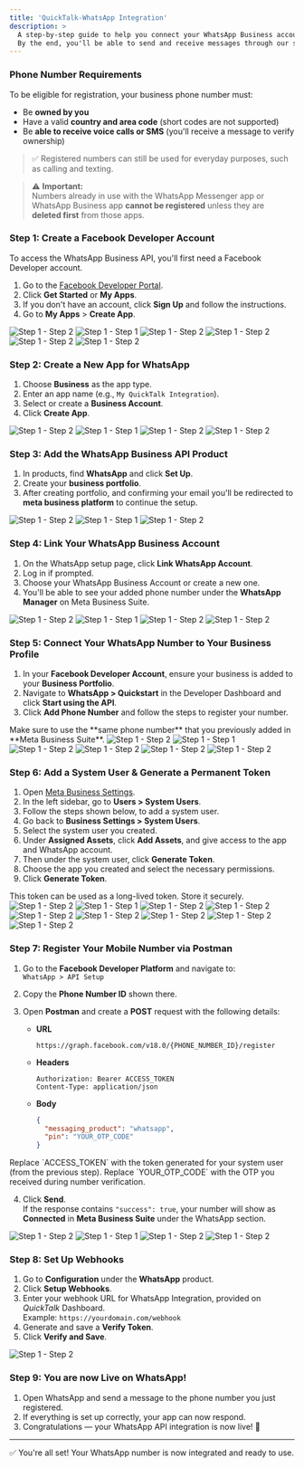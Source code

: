 ```yaml
---
title: 'QuickTalk-WhatsApp Integration'
description: >
  A step-by-step guide to help you connect your WhatsApp Business account to our webhook system.
  By the end, you'll be able to send and receive messages through our system using the WhatsApp Business API.
---
```

### Phone Number Requirements

To be eligible for registration, your business phone number must:

- Be **owned by you**
- Have a valid **country and area code** (short codes are not supported)
- Be **able to receive voice calls or SMS** (you'll receive a message to verify ownership)

> ✅ Registered numbers can still be used for everyday purposes, such as calling and texting.

> ⚠️ **Important:**  
> Numbers already in use with the WhatsApp Messenger app or WhatsApp Business app **cannot be registered** unless they are **deleted first** from those apps.

### Step 1: Create a Facebook Developer Account

To access the WhatsApp Business API, you'll first need a Facebook Developer account.

1. Go to the [Facebook Developer Portal](https://developers.facebook.com/).
2. Click **Get Started** or **My Apps**.
3. If you don't have an account, click **Sign Up** and follow the instructions.
4. Go to **My Apps** > **Create App**.

<Tabs>
  <Tab title="Step 1">
    <img src="/images/login2.png" alt="Step 1 - Step 2" />
  </Tab>
  <Tab title="Step 2">
    <img src="/images/1.png" alt="Step 1 - Step 1" />
  </Tab>
  <Tab title="Step 3">
    <img src="/images/2.png" alt="Step 1 - Step 2" />
  </Tab>
  <Tab title="Step 4">
    <img src="/images/3.png" alt="Step 1 - Step 2" />
  </Tab>
  <Tab title="Step 5">
    <img src="/images/4.png" alt="Step 1 - Step 2" />
  </Tab>
  <Tab title="Step 6">
    <img src="/images/5.png" alt="Step 1 - Step 2" />
  </Tab>
</Tabs>

### Step 2: Create a New App for WhatsApp

1. Choose **Business** as the app type.
2. Enter an app name (e.g., `My QuickTalk Integration`).
3. Select or create a **Business Account**.
4. Click **Create App**.

<Tabs>
  <Tab title="Step 1">
    <img src="/images/b.jpg" alt="Step 1 - Step 2" />
  </Tab>
  <Tab title="Step 2">
    <img src="/images/7.png" alt="Step 1 - Step 1" />
  </Tab>
  <Tab title="Step 3">
    <img src="/images/a.jpg" alt="Step 1 - Step 2" />
  </Tab>
  <Tab title="Step 4">
    <img src="/images/9.png" alt="Step 1 - Step 2" />
  </Tab>
</Tabs>

### Step 3: Add the WhatsApp Business API Product

1. In products, find **WhatsApp** and click **Set Up**.
2. Create your **business portfolio**.
3. After creating portfolio, and confirming your email you'll be redirected to **meta business platform** to continue the setup.

<Tabs>
  <Tab title="Step 1">
    <img src="/images/c.jpg" alt="Step 1 - Step 2" />
  </Tab>
  <Tab title="Step 2">
    <img src="/images/11.jpg" alt="Step 1 - Step 1" />
  </Tab>
  <Tab title="Step 3">
    <img src="/images/d.jpg" alt="Step 1 - Step 2" />
  </Tab>
</Tabs>

### Step 4: Link Your WhatsApp Business Account

1. On the WhatsApp setup page, click **Link WhatsApp Account**.
2. Log in if prompted.
3. Choose your WhatsApp Business Account or create a new one.
4. You'll be able to see your added phone number under the **WhatsApp Manager** on Meta Business Suite.

<Tabs>
  <Tab title="Step 1">
    <img src="/images/14.png" alt="Step 1 - Step 2" />
  </Tab>
  <Tab title="Step 2">
    <img src="/images/15.png" alt="Step 1 - Step 1" />
  </Tab>
  <Tab title="Step 3">
    <img src="/images/16.png" alt="Step 1 - Step 2" />
  </Tab>
  <Tab title="Step 4">
    <img src="/images/17.png" alt="Step 1 - Step 2" />
  </Tab>
</Tabs>

### Step 5: Connect Your WhatsApp Number to Your Business Profile

1. In your **Facebook Developer Account**, ensure your business is added to your **Business Portfolio**.
2. Navigate to **WhatsApp > Quickstart** in the Developer Dashboard and click **Start using the API**.
3. Click **Add Phone Number** and follow the steps to register your number.

<Note>
Make sure to use the **same phone number** that you previously added in **Meta Business Suite**.
</Note>

<Tabs>
  <Tab title="Step 1">
    <img src="/images/18.png" alt="Step 1 - Step 2" />
  </Tab>
  <Tab title="Step 2">
    <img src="/images/19.png" alt="Step 1 - Step 1" />
  </Tab>
  <Tab title="Step 3">
    <img src="/images/20.png" alt="Step 1 - Step 2" />
  </Tab>
  <Tab title="Step 4">
    <img src="/images/21.png" alt="Step 1 - Step 2" />
  </Tab>
  <Tab title="Step 5">
    <img src="/images/22.png" alt="Step 1 - Step 2" />
  </Tab>
  <Tab title="Step 6">
    <img src="/images/23.png" alt="Step 1 - Step 2" />
  </Tab>
</Tabs>

### Step 6: Add a System User & Generate a Permanent Token

1. Open [Meta Business Settings](https://business.facebook.com/settings).
2. In the left sidebar, go to **Users > System Users**.
3. Follow the steps shown below, to add a system user.
4. Go back to **Business Settings > System Users**.
5. Select the system user you created.
6. Under **Assigned Assets**, click **Add Assets**, and give access to the app and WhatsApp account.
7. Then under the system user, click **Generate Token**.
8. Choose the app you created and select the necessary permissions.
9. Click **Generate Token**.

<Note>
This token can be used as a long-lived token. Store it securely.
</Note>

<Tabs>
  <Tab title="Step 1">
    <img src="/images/25.png" alt="Step 1 - Step 2" />
  </Tab>
  <Tab title="Step 2">
    <img src="/images/26.png" alt="Step 1 - Step 1" />
  </Tab>
  <Tab title="Step 3">
    <img src="/images/27.png" alt="Step 1 - Step 2" />
  </Tab>
  <Tab title="Step 4">
    <img src="/images/28.png" alt="Step 1 - Step 2" />
  </Tab>
  <Tab title="Step 5">
    <img src="/images/29.png" alt="Step 1 - Step 2" />
  </Tab>
  <Tab title="Step 6">
    <img src="/images/30.png" alt="Step 1 - Step 2" />
  </Tab>
  <Tab title="Step 7">
    <img src="/images/31.png" alt="Step 1 - Step 2" />
  </Tab>
  <Tab title="Step 8">
    <img src="/images/32.png" alt="Step 1 - Step 2" />
  </Tab>
  <Tab title="Step 9">
    <img src="/images/33.png" alt="Step 1 - Step 2" />
  </Tab>
</Tabs>

### Step 7: Register Your Mobile Number via Postman

1. Go to the **Facebook Developer Platform** and navigate to:  
   `WhatsApp > API Setup`

2. Copy the **Phone Number ID** shown there.

3. Open **Postman** and create a **POST** request with the following details:

   - **URL**  
     ```
     https://graph.facebook.com/v18.0/{PHONE_NUMBER_ID}/register
     ```

   - **Headers**
     ```
     Authorization: Bearer ACCESS_TOKEN
     Content-Type: application/json
     ```

   - **Body**
     ```json
     {
       "messaging_product": "whatsapp",
       "pin": "YOUR_OTP_CODE"
     }
     ```

<Note>
Replace `ACCESS_TOKEN` with the token generated for your system user (from the previous step).
Replace `YOUR_OTP_CODE` with the OTP you received during number verification.
</Note>

4. Click **Send**.  
   If the response contains `"success": true`, your number will show as **Connected** in **Meta Business Suite** under the WhatsApp section.

<Tabs>
  <Tab title="Step 1">
    <img src="/images/24.png" alt="Step 1 - Step 2" />
  </Tab>
  <Tab title="Step 2">
    <img src="/images/34b.png" alt="Step 1 - Step 1" />
  </Tab>
  <Tab title="Step 3">
    <img src="/images/34.png" alt="Step 1 - Step 2" />
  </Tab>
  <Tab title="Step 4">
    <img src="/images/35.png" alt="Step 1 - Step 2" />
  </Tab>
</Tabs>

### Step 8: Set Up Webhooks

1. Go to **Configuration** under the **WhatsApp** product.
2. Click **Setup Webhooks**.
3. Enter your webhook URL for WhatsApp Integration, provided on *QuickTalk* Dashboard.  
   Example: `https://yourdomain.com/webhook`
4. Generate and save a **Verify Token**.
5. Click **Verify and Save**.

<Tabs>
  <Tab title="Step 1">
    <img src="/images/36.png" alt="Step 1 - Step 2" />
  </Tab>
</Tabs>

### Step 9: You are now Live on WhatsApp!

1. Open WhatsApp and send a message to the phone number you just registered.
2. If everything is set up correctly, your app can now respond.
3. Congratulations — your WhatsApp API integration is now live! 🎉

---

✅ You're all set! Your WhatsApp number is now integrated and ready to use.
